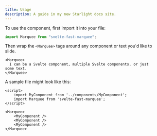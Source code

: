 ```yaml
---
title: Usage
description: A guide in my new Starlight docs site.
---
```


<ViewTransitions />

To use the component, first import it into your file:

```js
import Marquee from "svelte-fast-marquee";
```

Then wrap the `<Marquee>` tags around any component or text you'd like to slide.

```svelte
<Marquee>
  I can be a Svelte component, multiple Svelte components, or just some text.
</Marquee>
```

A sample file might look like this:

```svelte
<script>
    import MyComponent from '../components/MyComponent';
    import Marquee from 'svelte-fast-marquee';
</script>

<Marquee>
    <MyComponent />
    <MyComponent />
    <MyComponent />
</Marquee>
```
